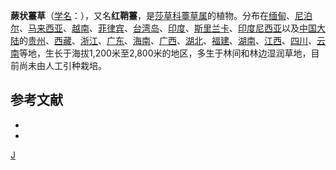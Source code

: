 {{Speciesbox 
| genus = Carex
| species = filicina
| authority = Nees
| synonyms = * Carex filicina Nees ssp. pseudo-fillcina (Hayata) T. Koyama
* Carex filicina Nees var. meiogyna (Nees) Strachey}}

'''蕨状薹草'''（[[学名|学名]]：{{lang|la|''Carex filicina''}}），又名'''红鞘薹'''，是[[莎草科|莎草科]][[薹草属|薹草属]]的植物。分布在[[缅甸|缅甸]]、[[尼泊尔|尼泊尔]]、[[马来西亚|马来西亚]]、[[越南|越南]]、[[菲律宾|菲律宾]]、[[台湾岛|台湾岛]]、[[印度|印度]]、[[斯里兰卡|斯里兰卡]]、[[印度尼西亚|印度尼西亚]]以及[[中国大陆|中国大陆]]的[[贵州|贵州]]、[[西藏|西藏]]、[[浙江|浙江]]、[[广东|广东]]、[[海南|海南]]、[[广西|广西]]、[[湖北|湖北]]、[[福建|福建]]、[[湖南|湖南]]、[[江西|江西]]、[[四川|四川]]、[[云南|云南]]等地，生长于海拔1,200米至2,800米的地区，多生于林间和林边湿润草地，目前尚未由人工引种栽培。

==参考文献==
{{reflist}}
* {{cite web| url =http://www.bioinfo.cn/db05/KmzwSpecies.php?action=view&id=6668| title =蕨状薹草| work =《中国高等植物数据库全库》| publisher =中国科学院微生物研究所| author =昆明植物研究所| accessdate =2009-02-24| deadurl =yes| archiveurl =https://web.archive.org/web/20160305074119/http://www.bioinfo.cn/db05/KmzwSpecies.php?action=view&id=6668| archivedate =2016-03-05}}
* {{TaiBNET| zh=红鞘薹 | id=201228 | binomial=Carex filicina | authority=Nees, 1834 | var= | accessdate=2013-01-24}}
{{Taxonbar|from=Q15239242}}

{{DEFAULTSORT:Carex filicina}}
[[Category:薹草属|J]]


{{Carex-stub}}